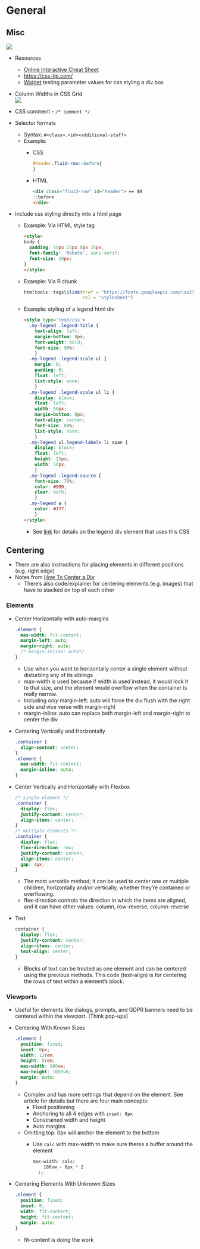 # General {#sec-css-gen .unnumbered}

## Misc {#sec-css-gen-misc .unnumbered}

![](./_resources/html,_css.resources/selectors.png){.lightbox}

-   Resources

    -   [Online Interactive Cheat Sheet](https://htmlcheatsheet.com/css/)
    -   <https://css-tip.com/>
    -   [Widget](https://neumorphism.io/#e0e0e0) testing parameter values for css styling a div box

-   Column Widths in CSS Grid\
    ![](./_resources/html,_css.resources/image.png){.lightbox}

-   CSS comment - `/* comment */`

-   Selector formats

    -   Syntax: `#<class>.<id><additional-stuff>`
    -   [Example]{.ribbon-highlight}:
        -   CSS

            ``` css
            #header.fluid-row::before{
            }
            ```

        -   HTML

            ``` html
            <div class="fluid-row" id="header"> == $0
            ::before
            </div>
            ```

-   Include css styling directly into a html page

    -   [Example]{.ribbon-highlight}: Via HTML style tag

        ``` html
        <style>
        body {
          padding: 50px 25px 0px 25px;
          font-family: 'Roboto', sans-serif;
          font-size: 19px;
        }
        </style>
        ```

    -   [Example]{.ribbon-highlight}: Via R chunk

        ``` r
        htmltools::tags\$link(href = "https://fonts.googleapis.com/css2?family=Libre+Baskerville:ital,wght\@0,400;0,700;1,400&display=swap",
                              rel = "stylesheet")
        ```

    -   [Example]{.ribbon-highlight}: styling of a legend html div

        ``` html
        <style type='text/css'>
          .my-legend .legend-title {
            text-align: left;
            margin-bottom: 8px;
            font-weight: bold;
            font-size: 90%;
            }
          .my-legend .legend-scale ul {
            margin: 0;
            padding: 0;
            float: left;
            list-style: none;
            }
          .my-legend .legend-scale ul li {
            display: block;
            float: left;
            width: 50px;
            margin-bottom: 6px;
            text-align: center;
            font-size: 80%;
            list-style: none;
            }
          .my-legend ul.legend-labels li span {
            display: block;
            float: left;
            height: 15px;
            width: 50px;
            }
          .my-legend .legend-source {
            font-size: 70%;
            color: #999;
            clear: both;
            }
          .my-legend a {
            color: #777;
            }
        </style>
        ```

        -   See [link](https://tilemill-project.github.io/tilemill/docs/guides/advanced-legends/) for details on the legend div element that uses this CSS

## Centering

-   There are also instructions for placing elements in different positions (e.g. right edge)
-   Notes from [How To Center a Div](https://www.joshwcomeau.com/css/center-a-div/)
    -   There's also code/explainer for centering elements (e.g. images) that have to stacked on top of each other

### Elements

-   Center Horizontally with auto-margins

    ``` css
    .element {
      max-width: fit-content;
      margin-left: auto;
      margin-right: auto;
      /* margin-inline: auto*/
    }
    ```

    -   Use when you want to horizontally center a single element without disturbing any of its siblings
    -   [max-width]{.arg-text} is used because if [width]{.arg-text} is used instead, it would lock it to that size, and the element would overflow when the container is really narrow.
    -   Including *only* [margin-left: auto]{.arg-text} will force the div flush with the right side and vice verse with [margin-right]{.arg-text}
    -   [margin-inline: auto]{.arg-text} can replace both [margin-left]{.arg-text} and [margin-right]{.arg-text} to center the div

-   Centering Vertically and Horizontally

    ``` css
    .container {
      align-content: center;
    }
    .element {
      max-width: fit-content;
      margin-inline: auto;
    }
    ```

-   Center Vertically and Horizontally with Flexbox

    ``` css
    /* single element */
    .container {
      display: flex;
      justify-content: center;
      align-items: center;
    }
    /* multiple elements */
    .container {
      display: flex;
      flex-direction: row;
      justify-content: center;
      align-items: center;
      gap: 4px;
    }
    ```

    -   The most versatile method; it can be used to center one or multiple children, horizontally and/or vertically, whether they're contained or overflowing.
    -   [flex-direction]{.arg-text} controls the direction in which the items are aligned, and it can have other values: [column]{.arg-text}, [row-reverse]{.arg-text}, [column-reverse]{.arg-text}

-   Text

    ``` css
    container {
      display: flex;
      justify-content: center;
      align-items: center;
      text-align: center;
    }
    ```

    -   Blocks of text can be treated as one element and can be centered using the previous methods. This code ([text-align]{.arg-text}) is for centering the rows of text within a element's block.

### Viewports

-   Useful for elements like dialogs, prompts, and GDPR banners need to be centered within the viewport. (Think pop-ups)

-   Centering With Known Sizes

    ``` css
    .element {
      position: fixed;
      inset: 0px;
      width: 12rem;
      height: 5rem;
      max-width: 100vw;
      max-height: 100dvh;
      margin: auto;
    }
    ```

    -   Complex and has more settings that depend on the element. See article for details but there are four main concepts:
        -   Fixed positioning
        -   Anchoring to all 4 edges with `inset: 0px`
        -   Constrained width and height
        -   Auto margins
    -   Omitting [top: 0px]{.arg-text} will anchor the element to the bottom
        -   Use `calc` with max-width to make sure theres a buffer around the element

            ``` css
            max-width: calc(
                100vw - 8px * 2
              );
            ```

-   Centering Elements With Unknown Sizes

    ``` css
    .element {
      position: fixed;
      inset: 0;
      width: fit-content;
      height: fit-content;
      margin: auto;
    }
    ```

    -   [fit-content]{.arg-text} is doing the work

